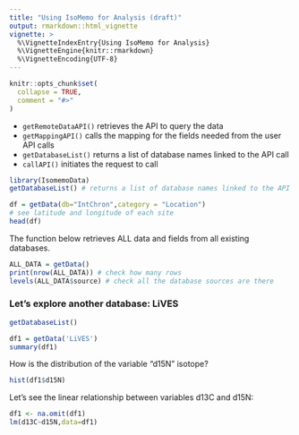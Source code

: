 ```yaml
---
title: "Using IsoMemo for Analysis (draft)"
output: rmarkdown::html_vignette
vignette: >
  %\VignetteIndexEntry{Using IsoMemo for Analysis}
  %\VignetteEngine{knitr::rmarkdown}
  %\VignetteEncoding{UTF-8}
---
```


```r
knitr::opts_chunk$set(
  collapse = TRUE,
  comment = "#>"
)
```
- `getRemoteDataAPI()` retrieves the API to query the data
- `getMappingAPI()` calls the mapping for the fields needed from the user API calls
- `getDatabaseList()` returns a list of database names linked to the API call
- `callAPI()` initiates the request to call 
```r
library(IsomemoData)
getDatabaseList() # returns a list of database names linked to the API call
```

```r
df = getData(db="IntChron",category = "Location")
# see latitude and longitude of each site
head(df)
```
The function below retrieves ALL data and fields from all existing databases.
```r
ALL_DATA = getData()
print(nrow(ALL_DATA)) # check how many rows
levels(ALL_DATA$source) # check all the database sources are there
```


### Let's explore another database: LiVES
```r
getDatabaseList()

df1 = getData('LiVES')
summary(df1)
```


How is the distribution of the variable "d15N" isotope?
```r
hist(df1$d15N)
```


Let's see the linear relationship between variables d13C and d15N:
```r
df1 <- na.omit(df1)
lm(d13C~d15N,data=df1)

```
